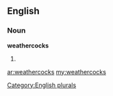 ==English==

===Noun===
'''weathercocks'''

# {{plural of|[[weathercock]]}}

[[Category:English plurals]]

[[ar:weathercocks]]
[[my:weathercocks]]